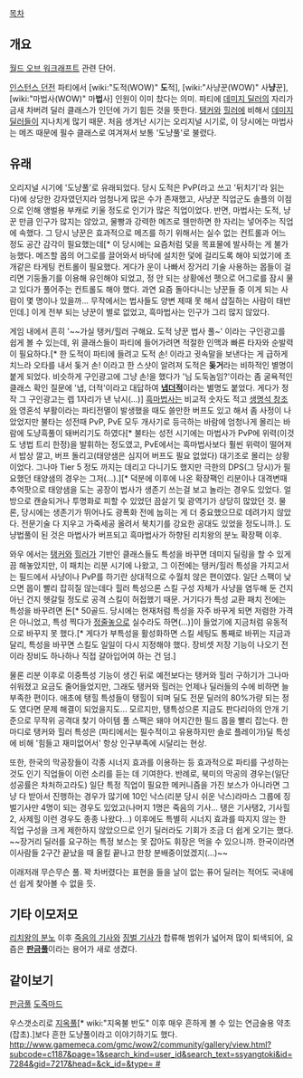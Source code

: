 [[목차]]
== 개요 ==
[[월드 오브 워크래프트]] 관련 단어.

[[인스턴스 던전]] 파티에서 [wiki:"도적(WOW)" '''도'''적], [wiki:"사냥꾼(WOW)" 사'''냥'''꾼], [wiki:"마법사(WOW)" 마'''법'''사] 인원이 이미 찼다는 의미. 파티에 [[데미지 딜러]]의 자리가 금새 차버려 딜러 클래스가 인던에 가기 힘든 것을 뜻한다. [[탱커]]와 [[힐러]]에 비해서 [[데미지 딜러]]들이 지나치게 많기 때문. 처음 생겨난 시기는 오리지널 시기로, 이 당시에는 마법사는 메즈 때문에 필수 클래스로 여겨져서 보통 '도냥풀'로 불렸다. 

== 유래 ==
오리지널 시기에 '도냥풀'로 유래되었다. 당시 도적은 PvP(라고 쓰고 '뒤치기'라 읽는다)에 상당한 강자였던지라 엄청나게 많은 수가 존재했고, 사냥꾼 직업군도 솔플의 이점으로 인해 앵벌용 부캐로 키울 정도로 인기가 많은 직업이었다. 반면, 마법사는 도적, 냥꾼 만큼 인구가 많지는 않았고, 물빵과 강력한 메즈로 웬만하면 한 자리는 넣어주는 직업에 속했다. 그 당시 냥꾼은 효과적으로 메즈를 하기 위해서는 실수 없는 컨트롤과 어느 정도 공간 감각이 필요했는데[* 이 당시에는 요즘처럼 덫을 목표물에 발사하는 게 불가능했다. 메즈할 몹의 어그로를 끌어와서 바닥에 설치한 덫에 걸리도록 해야 되었기에 초개같은 타게팅 컨트롤이 필요했다. 게다가 운이 나빠서 장거리 기술 사용하는 몹들이 걸리면 기둥돌기를 이용해 유인해야 되었고, 정 안 되는 상황에선 펫으로 어그로를 잠시 물고 있다가 풀어주는 컨트롤도 해야 했다. 과연 요즘 돌아다니는 냥꾼들 중 이게 되는 사람이 몇 명이나 있을까... 무작에서는 법사들도 양변 제때 못 해서 삽질하는 사람이 태반인데.] 이게 전부 되는 냥꾼이 별로 없었고, 흑마법사는 인구가 그리 많지 않았다.

게임 내에서 흔히 '~~가실 탱커/힐러 구해요. 도적 냥꾼 법사 풀~' 이라는 구인광고를 쉽게 볼 수 있는데, 위 클래스들이 파티에 들어가려면 적절한 인맥과 빠른 타자와 순발력이 필요하다.[* 한 도적이 파티에 들려고 도적 손! 이라고 귓속말을 보낸다는 게 급하게 치느라 오타를 내서 돚거 손! 이라고 한 스샷이 알려져 도적은 '''돚거'''라는 비하적인 별명이 붙게 되었다. 비슷하게 구인광고에 그냥 손!을 했다가 '님 도둑놈임?'이라는 좀 굴욕적인 클래스 확인 질문에 '냅, 더적'이라고 대답하여 '''[[냅더적]]'''이라는 별명도 붙었다. 게다가 정작 그 구인광고는 렙 1자리가 낸 낚시(...)] [[흑마법사]]는 비교적 숫자도 적고 [[생명석 창조]]와 영혼석 부활이라는 파티전멸이 발생했을 때도 쓸만한 버프도 있고 해서 좀 사정이 나았었지만 불타는 성전때 PvP, PvE 모두 개사기로 등극하는 바람에 엄청나게 몰리는 바람에 도냥흑풀이 돼버리기도 하였다[* 불타는 성전 시기에는 마법사가 PvP에 위력(이것도 냉법 트리 한정)을 발휘하는 정도였고, PvE에서는 흑마법사보다 훨씬 위력이 떨어져서 밥상 깔고, 버프 돌리고(태양샘은 심지어 버프도 필요 없었다) 대기조로 몰리는 상황이었다. 그나마 Tier 5 정도 까지는 데리고 다니기도 했지만 극한의 DPS(그 당시)가 필요했던 태양샘의 경우는 그저(...).][* 덕분에 이후에 나온 확장팩인 리분이나 대격변때 추억팟으로 태양샘을 도는 공장이 법사가 생존기 쓰는걸 보고 놀라는 경우도 있었다. 얼방으로 캔슬되거나 투명화로 피할 수 있었던 끔살기 및 광역기가 상당히 많았던 것. 물론, 당시에는 생존기가 뛰어나도 광폭화 전에 눕히는 게 더 중요했으므로 데려가지 않았다. 전문기술 다 지우고 가죽세공 올려서 북치기를 강요한 공대도 있었을 정도니까.]. 도냥법풀이 된 것은 마법사가 버프되고 흑마법사가 하향된 리치왕의 분노 확장팩 이후. 

와우 에서는 [[탱커]]와 [[힐러]]가 기반인 클래스들도 특성을 바꾸면 데미지 딜링을 할 수 있게끔 해놓았지만, 이 패치는 리분 시기에 나왔고, 그 이전에는 탱커/힐러 특성을 가지고서는 필드에서 사냥이나 PvP를 하기란 상대적으로 수월치 않은 편이였다. 일단 스팩이 낮으면 몹이 빨리 잡히질 않는데다 힐러 특성으론 스킬 구성 자체가 사냥을 염두해 둔 건지 아닌 건지 헷갈릴 정도로 공격 스킬이 허접했기 때문. 거기다가 특성 교환 패치 전에는 특성을 바꾸려면 돈[* 50골드. 당시에는 현재처럼 특성을 자주 바꾸게 되면 저렴한 가격은 아니었고, 특성 찍다가 [[정줄놓]]으로 실수라도 하면(...)]이 들었기에 지금처럼 유동적으로 바꾸지 못 했다.[* 게다가 부특성을 활성화하면 스킬 세팅도 통째로 바뀌는 지금과 달리, 특성을 바꾸면 스킬도 일일이 다시 지정해야 했다. 장비셋 저장 기능이 나오기 전이라 장비도 하나하나 직접 갈아입어여 하는 건 덤.]

물론 리분 이후로 이중특성 기능이 생긴 뒤로 예전보다는 탱커와 힐러 구하기가 그나마 쉬워졌고 요금도 줄어들었지만, 그래도 탱커와 힐러는 언제나 딜러들의 수에 비하면 늘 부족한 편이다. 애초에 탱힐 특성들이 탱힐이 되며 딜도 전문 딜러의 80%가량 되는 정도 였다면 문제 해결이 되었을지도... 모르지만, 탱특성으론 지금도 판다리아의 안개 기준으로 무작위 공격대 찾기 아이템 풀 스팩은 돼야 어지간한 필드 몹을 빨리 잡는다. 한마디로 탱커와 힐러 특성은 (파티에서는 필수적이고 유용하지만 솔로 플레이가)딜 특성에 비해 '힘들고 재미없어서' 항상 인구부족에 시달리는 현상. 

또한, 한국의 막공장들이 각종 시너지 효과를 이용하는 등 효과적으로 파티를 구성하는 것도 인기 직업들이 이런 소리를 듣는 데 기여한다. 반례로, 북미의 막공의 경우는(일단 성공률은 차처하고라도) 일단 특정 직업이 필요한 메커니즘을 가진 보스가 아니라면 그냥 다 받아서 진행하는 경우가 많기에 10인 낙스(리분 당시 쉬운 낙스)라마스 그룹에 징벌기사만 4명이 되는 경우도 있었고(나머지 1명은 죽음의 기사... 탱은 기사탱2, 기사힐2, 사제힐 이런 경우도 종종 나왔다...) 이후에도 특별히 시너지 효과를 따지지 않는 한 직업 구성을 크게 제한하지 않았으므로 인기 딜러라도 기회가 조금 더 쉽게 오기는 했다. ~~장거리 딜러를 요구하는 특정 보스는 못 잡아도 휘장은 먹을 수 있으니까. 한국이라면 이사람들 2구간 끝났을 때 올킬 끝나고 한창 분배중이었겠지(...)~~ 

이래저래 무슨무슨 풀. 꽉 차버렸다는 표현을 들을 날이 없는 퓨어 딜러는 적어도 국내에선 쉽게 찾아볼 수 없을 듯.

== 기타 이모저모 ==
[[리치왕의 분노]] 이후 [[죽음의 기사]]와 [[징벌 기사]]가 합류해 범위가 넓어져 많이 퇴색되어, 요즘은 '''[[판금풀]]'''이라는 용어가 새로 생겼다.

== 같이보기 ==

[[판금풀]]
[[도죽마드]]

우스갯소리로 [[지옥풀]][* wiki:"지옥불 반도" 이후 매우 흔하게 볼 수 있는 연금술용 약초(잡초).]보다 흔한 도냥풀이라고 이야기하기도 했다. [[http://www.gamemeca.com/gmc/wow2/community/gallery/view.html?subcode=c1187&page=1&search_kind=user_id&search_text=ssyangtoki&id=7284&gid=7217&head=&ck_id=&type= #]]
